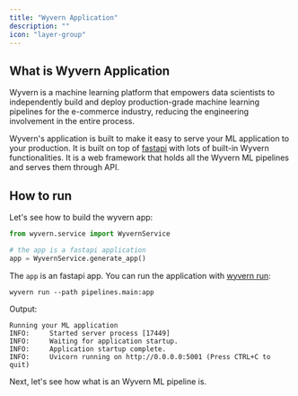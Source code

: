 ```yaml
---
title: "Wyvern Application"
description: ""
icon: "layer-group"
---
```


## What is Wyvern Application

Wyvern is a machine learning platform that empowers data scientists to independently build and deploy production-grade machine learning pipelines for the e-commerce industry, reducing the engineering involvement in the entire process.

Wyvern's application is built to make it easy to serve your ML application to your production. It is built on top of [fastapi](https://fastapi.tiangolo.com/) with lots of built-in Wyvern functionalities. It is a web framework that holds all the Wyvern ML pipelines and serves them through API.

## How to run

Let's see how to build the wyvern app:

```python pipelines/main.py
from wyvern.service import WyvernService

# the app is a fastapi application
app = WyvernService.generate_app()
```

The `app` is an fastapi app. You can run the application with [wyvern run](/cli#wyvern-run):

```shell
wyvern run --path pipelines.main:app
```

Output:

```
Running your ML application
INFO:     Started server process [17449]
INFO:     Waiting for application startup.
INFO:     Application startup complete.
INFO:     Uvicorn running on http://0.0.0.0:5001 (Press CTRL+C to quit)
```

Next, let's see how what is an Wyvern ML pipeline is.
